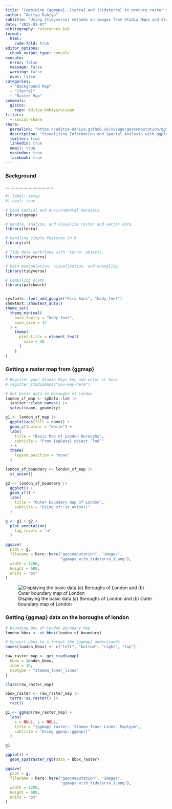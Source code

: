 ```yaml
---
title: "Combining {ggmaps}, {terra} and {tidyterra} to produce raster maps."
author: "Aditya Dahiya"
subtitle: "Using {tidyverse} methods on images from Stadia Maps and Stamen Maps using {ggmap} by functions from {terra} and {tidyterra}"
date: "2025-01-07"
bibliography: references.bib
format:
  html:
    code-fold: true
editor_options: 
  chunk_output_type: console
execute: 
  error: false
  message: false
  warning: false
  eval: false
categories:
  - "Background Map"
  - "{terra}"
  - "Raster Map"
comments:
  giscus: 
    repo: Aditya-Dahiya/visage
filters:
  - social-share
share:
  permalink: "https://aditya-dahiya.github.io/visage/geocomputation/ggmaps_with_tidyterra.html"
  description: "Visualizing Information and Spatial Analysis with ggplot2 Extensions"
  twitter: true
  linkedin: true
  email: true
  mastodon: true
  facebook: true
---
```


### Background

.....................................

```r
#| label: setup
#| eval: true

# Load spatial and environmental datasets.
library(ggmap)

# Handle, analyze, and visualize raster and vector data.
library(terra)

# Handling simple features in R
library(sf)

# Tidy data workflows with 'terra' objects.
library(tidyterra)

# Data manipulation, visualization, and wrangling.
library(tidyverse)

# Compiling plots
library(patchwork)


sysfonts::font_add_google("Fira Sans", "body_font")
showtext::showtext_auto()
theme_set(
  theme_minimal(
    base_family = "body_font",
    base_size = 14
  ) +
    theme(
      plot.title = element_text(
        size = 18
      )
    )
)
```

### Getting a raster map from {ggmap}

```r

# Register your Stadia Maps key and enter it here
# register_stadiamaps("you-key-here")

# Get basic data on Boroughs of London
london_sf_map <- spData::lnd |> 
  janitor::clean_names() |> 
  select(name, geometry)

g1 <- london_sf_map |> 
  ggplot(aes(fill = name)) +
  geom_sf(colour = "white") +
  labs(
    title = "Basic Map of London Boroughs",
    subtitle = "From {spData} object `lnd`"
  ) +
  theme(
    legend.position = "none"
  )

london_sf_boundary <- london_sf_map |> 
  st_union()

g2 <- london_sf_boundary |> 
  ggplot() +
  geom_sf() +
  labs(
    title = "Outer boundary map of London",
    subtitle = "Using sf::st_union()"
  )

g <- g1 + g2 +
  plot_annotation(
    tag_levels = "a"
  )

ggsave(
  plot = g,
  filename = here::here("geocomputation", "images",
                        "ggmaps_with_tidyterra_1.png"),
  width = 1200,
  height = 600,
  units = "px"
)
```

![Displaying the basic data (a) Boroughs of London and (b) Outer boundary map of London](images/ggmaps_with_tidyterra_1.png)

### Getting {ggmap} data on the boroughs of london

```r
# Bounding Box of London Boundary Map
london_bbox <- st_bbox(london_sf_boundary)

# Convert bbox to a format the {ggmap} understands
names(london_bbox) <- c("left", "bottom", "right", "top")

raw_raster_map <- get_stadiamap(
  bbox = london_bbox,
  zoom = 10,
  maptype = "stamen_toner_lines"
)

class(raw_raster_map)

bbox_raster <- raw_raster_map |> 
  terra::as.raster() |> 
  rast()

g1 <- ggmap(raw_raster_map) +
  labs(
    x = NULL, y = NULL,
    title = "{ggmap} raster: `Stamen Toner Lines` Maptype",
    subtitle = "Using ggmap::ggmap()"
  )

g1

ggplot() +
  geom_spatraster_rgb(data = bbox_raster)

ggsave(
  plot = g,
  filename = here::here("geocomputation", "images",
                        "ggmaps_with_tidyterra_1.png"),
  width = 1200,
  height = 600,
  units = "px"
)
```
